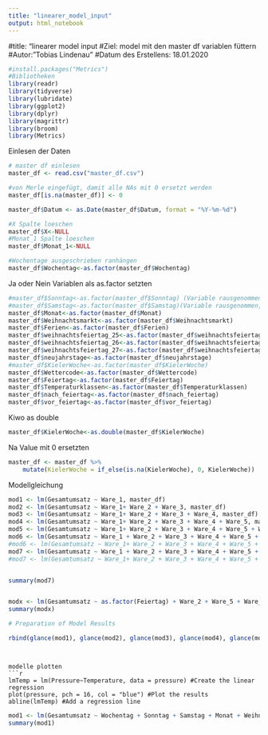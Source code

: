 ```yaml
---
title: "linearer_model_input"
output: html_notebook
---
```



#title: "linearer model input
#Ziel: model mit den master df variablen füttern
#Autor: "Tobias Lindenau"
#Datum des Erstellens: 18.01.2020


```r
#install.packages("Metrics")
#Bibliotheken
library(readr)
library(tidyverse)
library(lubridate)
library(ggplot2)
library(dplyr)
library(magrittr)
library(broom)
library(Metrics)

```

Einlesen der Daten
```r
# master df einlesen
master_df <- read.csv("master_df.csv")

#von Merle eingefügt, damit alle NAs mit 0 ersetzt werden 
master_df[is.na(master_df)] <- 0 

master_df$Datum <- as.Date(master_df$Datum, format = "%Y-%m-%d")

#X Spalte loeschen
master_df$X<-NULL
#Monat_1 Spalte loeschen
master_df$Monat_1<-NULL

#Wochentage ausgeschrieben ranhängen 
master_df$Wochentag<-as.factor(master_df$Wochentag)
```

Ja oder Nein Variablen als as.factor setzten
```r

#master_df$Sonntag<-as.factor(master_df$Sonntag) (Variable rausgenommen, weil es ja schon im Wochentag ist -Merle)
#master_df$Samstag<-as.factor(master_df$Samstag)(Variable rausgenommen, weil es ja schon im Wochentag ist -Merle)
master_df$Monat<-as.factor(master_df$Monat)
master_df$Weihnachtsmarkt<-as.factor(master_df$Weihnachtsmarkt)
master_df$Ferien<-as.factor(master_df$Ferien)
master_df$weihnachtsfeiertag_25<-as.factor(master_df$weihnachtsfeiertag_25)
master_df$weihnachtsfeiertag_26<-as.factor(master_df$weihnachtsfeiertag_26)
master_df$weihnachtsfeiertag_27<-as.factor(master_df$weihnachtsfeiertag_27)
master_df$neujahrstage<-as.factor(master_df$neujahrstage)
#master_df$KielerWoche<-as.factor(master_df$KielerWoche)
master_df$Wettercode<-as.factor(master_df$Wettercode)
master_df$Feiertag<-as.factor(master_df$Feiertag)
master_df$Temperaturklassen<-as.factor(master_df$Temperaturklassen)
master_df$nach_feiertag<-as.factor(master_df$nach_feiertag)
master_df$vor_feiertag<-as.factor(master_df$vor_feiertag)

```

Kiwo as double
```r
master_df$KielerWoche<-as.double(master_df$KielerWoche)
```

Na Value mit 0 ersetzten
```r
master_df <- master_df %>%
    mutate(KielerWoche = if_else(is.na(KielerWoche), 0, KielerWoche))
```


Modellgleichung
```r
mod1 <- lm(Gesamtumsatz ~ Ware_1, master_df)
mod2 <- lm(Gesamtumsatz ~ Ware_1+ Ware_2 + Ware_3, master_df)
mod3 <- lm(Gesamtumsatz ~ Ware_1+ Ware_2 + Ware_3 + Ware_4, master_df)
mod4 <- lm(Gesamtumsatz ~ Ware_1+ Ware_2 + Ware_3 + Ware_4 + Ware_5, master_df)
mod5 <- lm(Gesamtumsatz ~ Ware_1+ Ware_2 + Ware_3 + Ware_4 + Ware_5 + Ware_6, master_df)
mod6 <- lm(Gesamtumsatz ~ Ware_1 + Ware_2 + Ware_3 + Ware_4 + Ware_5 + Ware_6 + as.factor(Temperaturklassen), master_df) #76% Testsieger
#mod6 <- lm(Gesamtumsatz ~ Ware_1+ Ware_2 + Ware_3 + Ware_4 + Ware_5 + Ware_6 + Wochentag, master_df) #sehr kleine Verbesserung
mod7 <- lm(Gesamtumsatz ~ Ware_1 + Ware_2 + Ware_3 + Ware_4 + Ware_5 + Ware_6 + as.factor(Temperaturklassen) + as.factor(Feiertag), master_df) 
#mod7 <- lm(Gesamtumsatz ~ Ware_1+ Ware_2 + Ware_3 + Ware_4 + Ware_5 + Ware_6 + Wochentag + Ferien, master_df) #Sehr kleine Verschlechterung


summary(mod7)



```
```r
modx <- lm(Gesamtumsatz ~ as.factor(Feiertag) + Ware_2 + Ware_5 + Ware_6, master_df)
summary(modx)
```


```r
# Preparation of Model Results

rbind(glance(mod1), glance(mod2), glance(mod3), glance(mod4), glance(mod5), glance(mod6), glance(mod7))
```
```


modelle plotten
```r
lmTemp = lm(Pressure~Temperature, data = pressure) #Create the linear regression
plot(pressure, pch = 16, col = "blue") #Plot the results
abline(lmTemp) #Add a regression line
```


```r
mod1 <- lm(Gesamtumsatz ~ Wochentag + Sonntag + Samstag + Monat + Weihnachtsmarkt + Ferien + Monat + Ware_1 + Ware_2 + Ware_3 + Ware_4 + Ware_5 + Ware_6 + weihnachtsfeiertag_25 + weihnachtsfeiertag_26 + weihnachtsfeiertag_27 + neujahrstage + KielerWoche, master_df)
summary(mod1)
```

